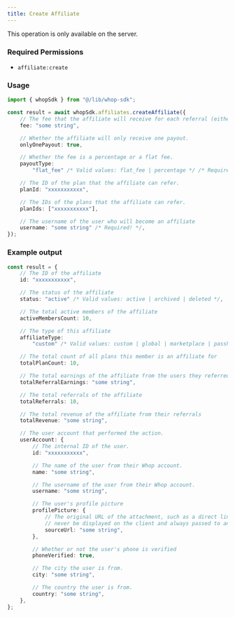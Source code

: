 ```yaml
---
title: Create Affiliate
---
```

<Note>This operation is only available on the server.</Note>

### Required Permissions
 - `affiliate:create`

### Usage

```typescript
import { whopSdk } from "@/lib/whop-sdk";

const result = await whopSdk.affiliates.createAffiliate({
	// The fee that the affiliate will receive for each referral (either a percentage or a flat fee).
	fee: "some string",

	// Whether the affiliate will only receive one payout.
	onlyOnePayout: true,

	// Whether the fee is a percentage or a flat fee.
	payoutType:
		"flat_fee" /* Valid values: flat_fee | percentage */ /* Required! */,

	// The ID of the plan that the affiliate can refer.
	planId: "xxxxxxxxxxx",

	// The IDs of the plans that the affiliate can refer.
	planIds: ["xxxxxxxxxxx"],

	// The username of the user who will become an affiliate
	username: "some string" /* Required! */,
});

```

### Example output

```typescript
const result = {
	// The ID of the affiliate
	id: "xxxxxxxxxxx",

	// The status of the affiliate
	status: "active" /* Valid values: active | archived | deleted */,

	// The total active members of the affiliate
	activeMembersCount: 10,

	// The type of this affiliate
	affiliateType:
		"custom" /* Valid values: custom | global | marketplace | passholder */,

	// The total count of all plans this member is an affiliate for
	totalPlanCount: 10,

	// The total earnings of the affiliate from the users they referred
	totalReferralEarnings: "some string",

	// The total referrals of the affiliate
	totalReferrals: 10,

	// The total revenue of the affiliate from their referrals
	totalRevenue: "some string",

	// The user account that performed the action.
	userAccount: {
		// The internal ID of the user.
		id: "xxxxxxxxxxx",

		// The name of the user from their Whop account.
		name: "some string",

		// The username of the user from their Whop account.
		username: "some string",

		// The user's profile picture
		profilePicture: {
			// The original URL of the attachment, such as a direct link to S3. This should
			// never be displayed on the client and always passed to an Imgproxy transformer.
			sourceUrl: "some string",
		},

		// Whether or not the user's phone is verified
		phoneVerified: true,

		// The city the user is from.
		city: "some string",

		// The country the user is from.
		country: "some string",
	},
};

```
